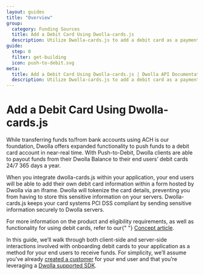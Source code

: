 ```yaml
---
layout: guides
title: "Overview"
group:
  category: Funding Sources
  title: Add a Debit Card Using Dwolla-cards.js
  description: Utilize Dwolla-cards.js to add a debit card as a payment account. Dwolla-cards.js is a JavaScript library used to securely submit tokenized information directly to Dwolla.
guide:
  step: 0
  filter: get-building
  icon: push-to-debit.svg
meta:
  title: Add a Debit Card Using Dwolla-cards.js | Dwolla API Documentation
  description: Utilize Dwolla-cards.js to add a debit card as a payment account. Dwolla-cards.js is a JavaScript library used to securely submit tokenized information directly to Dwolla.
---
```


# Add a Debit Card Using Dwolla-cards.js

While transferring funds to/from bank accounts using ACH is our foundation, Dwolla offers expanded functionality to push funds to a debit card account in near-real time. With Push-to-Debit, Dwolla clients are able to payout funds from their Dwolla Balance to their end users’ debit cards 24/7 365 days a year.

When you integrate dwolla-cards.js within your application, your end users will be able to add their own debit card information within a form hosted by Dwolla via an iframe. Dwolla will tokenize the card details, preventing you from having to store this sensitive information on your servers. Dwolla-cards.js keeps your card systems PCI DSS compliant by sending sensitive information securely to Dwolla servers.

<AlertBar variation="info">
  For more information on the product and eligibility requirements, as well as
  functionality for using debit cards, refer to our{" "}
  <a href="/concepts/debit-cards">Concept article</a>.
</AlertBar>

In this guide, we’ll walk through both client-side and server-side interactions involved with onboarding debit cards to your application as a method for your end users to receive funds. For simplicity, we’ll assume you’ve already [created a customer](https://docs.dwolla.com/#create-a-customer) for your end user and that you’re leveraging a [Dwolla supported SDK](https://developers.dwolla.com/sdks-tools).
